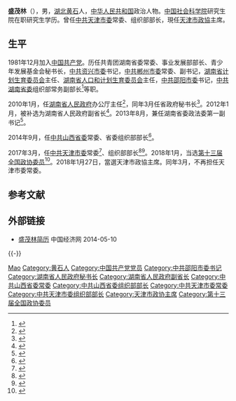 '''盛茂林'''（{{bd|1960年|1月||catIdx=S盛}}），男，[[湖北|湖北]][[黄石市|黄石]]人，[[中华人民共和国|中华人民共和国]]政治人物。[[中国社会科学院|中国社会科学院]]研究生院在职研究生学历。曾任[[中共天津市委|中共天津市委]]常委、组织部部长，現任[[中国人民政治协商会议天津市委员会|天津市政協]]主席。

== 生平 ==
1981年12月加入[[中国共产党|中国共产党]]。历任共青团湖南省委常委、事业发展部部长、青少年发展基金会秘书长，[[中共资兴市委|中共资兴市委]]书记，[[中共郴州市委|中共郴州市委]]常委、副书记，[[湖南省计划生育委员会|湖南省计划生育委员会]]主任、[[湖南省人口和计划生育委员会|湖南省人口和计划生育委员会]]主任，[[中共邵阳市委|中共邵阳市委]]书记，[[中共湖南省委|中共湖南省委]]组织部常务副部长<ref>{{cite web|accessdate=2012-04-08|url=http://www.china.com.cn/news/txt/2007-05/15/content_8252379.htm|title=盛茂林任湖南省委组织部副部长 张文雄任副秘书长|publisher=中国网|archive-date=2021-01-17|archive-url=https://web.archive.org/web/20210117015737/http://www.china.com.cn/news/txt/2007-05/15/content_8252379.htm|dead-url=no}}</ref>等职。

2010年1月，任[[湖南省人民政府|湖南省人民政府]]办公厅主任<ref>{{cite web|accessdate=2012-04-08|url=http://gov.rednet.cn/c/2010/03/02/1911826.htm|title=湖南省人民政府关于盛茂林等同志职务任免的通知|publisher=红网|archive-url=https://web.archive.org/web/20100817061528/http://gov.rednet.cn/c/2010/03/02/1911826.htm|archive-date=2010-08-17|dead-url=yes}}</ref>，同年3月任省政府秘书长<ref>{{cite web|accessdate=2012-04-08|url=http://leaders.people.com.cn/GB/11280234.html|title=盛茂林任湖南省人民政府秘书长 武吉海免职|publisher=人民网|archive-date=2020-04-07|archive-url=https://web.archive.org/web/20200407054004/http://leaders.people.com.cn/GB/11280234.html|dead-url=no}}</ref>。2012年1月，被补选为湖南省人民政府副省长<ref>{{cite web|accessdate=2012-04-08|url=http://news.163.com/12/0116/15/7NTB5IHV00014JB5.html|title=盛茂林被补选为湖南省副省长|publisher=网易|archive-url=https://web.archive.org/web/20160624013257/http://news.163.com/12/0116/15/7NTB5IHV00014JB5.html|archive-date=2016-06-24|dead-url=yes}}</ref>。2013年8月，兼任湖南省委政法委第一副书记<ref>{{cite web|accessdate=2014-06-09|url=http://district.ce.cn/zt/rwk/sf/hn/rs/201308/07/t20130807_24642204.shtml|title=盛茂林兼任湖南省委政法委第一副书记 邹东仁任副书记|publisher=中国经济网|archive-date=2021-03-09|archive-url=https://web.archive.org/web/20210309080355/http://district.ce.cn/zt/rwk/sf/hn/rs/201308/07/t20130807_24642204.shtml|dead-url=no}}</ref>。

2014年9月，任[[中共山西省委|中共山西省委]]常委、省委组织部部长<ref>{{cite web|accessdate=2014-09-02|url=http://m.china.caixin.com/m/2014-09-03/100724355.html|title=“二林”入晋：盛茂林调任山西|publisher=财新网|archive-date=2021-03-09|archive-url=https://web.archive.org/web/20210309080425/https://m.china.caixin.com/m/2014-09-03/100724355.html|dead-url=no}}</ref>。

2017年3月，任[[中共天津市委|中共天津市委]]常委<ref>{{cite web|accessdate=2017-03-28|url=http://www.thepaper.cn/newsDetail_forward_1649162|title=张玉卓、盛茂林、程丽华、赵飞任天津市委常委|publisher=澎湃新闻|archive-date=2017-03-28|archive-url=https://web.archive.org/web/20170328200053/http://www.thepaper.cn/newsDetail_forward_1649162|dead-url=no}}</ref>、组织部部长<ref>{{cite web|accessdate=2017-04-01|url=http://www.thepaper.cn/newsDetail_forward_1653291|title=吳漢聖接替盛茂林擔任山西省委組織部部長|publisher=澎湃新闻|archive-date=2020-08-23|archive-url=https://web.archive.org/web/20200823053505/http://www.thepaper.cn/newsDetail_forward_1653291|dead-url=no}}</ref><ref>{{cite web|accessdate=2017-04-05|url=http://www.thepaper.cn/newsDetail_forward_1655371|title=天津新任市委常委盛茂林兼任市委组织部部长，尹德明另有任用|publisher=澎湃新闻|archive-date=2021-03-09|archive-url=https://web.archive.org/web/20210309081321/http://www.thepaper.cn/newsDetail_forward_1655371|dead-url=no}}</ref>。2018年1月，当选[[中国人民政治协商会议第十三届全国委员会委员名单|第十三届全国政协委员]]<ref>{{Cite web|url=http://sports.163.com/18/0126/06/D92BRKK400051C89.html|title=中国人民政治协商会议第十三届全国委员会委员名单|accessdate=2018-01-26|last=|work=网易|archive-url=https://web.archive.org/web/20180127143232/http://sports.163.com/18/0126/06/D92BRKK400051C89.html|archive-date=2018-01-27|dead-url=yes}}</ref>。2018年1月27日，當選天津市政協主席。同年3月，不再担任天津市委常委。

== 参考文献 ==
{{reflist|3}}

== 外部链接 ==
* [https://web.archive.org/web/20140512232428/http://www.ce.cn/xwzx/gnsz/gdxw/201201/16/t20120116_23003790.shtml  盛茂林简历 ] 中国经济网 2014-05-10

{{-}}
{{start box}}
{{s-par|prc-lcppcc}}
{{s-before|[[臧献甫|臧献甫]]}}
{{s-title|[[中国人民政治协商会议天津市委员会|中国人民政治协商会议天津市委员会]]主席|2018年1月－}}
{{s-inc}}
{{s-ppo|cpc}}
{{s-before|[[尹德明|尹德明]]}}
{{s-title|[[中国共产党天津市委员会|中国共产党天津市委员会]]组织部部长|2017年3月－2018年3月}}
{{s-after|[[喻云林|喻云林]]}}
{{s-before|[[汤涛_(政治人物)|汤涛]]}}
{{s-title|[[中国共产党山西省委员会|中国共产党山西省委员会]]组织部部长|2014年9月－2017年4月}}
{{s-after|[[吳漢聖|吳漢聖]]}}
{{s-before|[[蒋建国_(政治人物)|蒋建国]]}}
{{s-title|[[中国共产党邵阳市委员会|中国共产党邵阳市委员会]]书记|2004年5月－2007年4月}}
{{s-after|[[黄天锡|黄天锡]]}}
{{s-before|[[张万才|张万才]]}}
{{s-title|[[中国共产党资兴市委员会|中国共产党资兴市委员会]]书记|1995年1月－2000年4月}}
{{s-after|[[戴道晋|戴道晋]]}}
{{s-gov|prc}}
{{s-before|[[武吉海|武吉海]]|rows=2}}
{{s-title|[[湖南省人民政府|湖南省人民政府]]秘书长|2010年3月－2012年3月}}
{{s-after|[[戴道晋|戴道晋]]|rows=2}}
{{s-title|[[湖南省人民政府办公厅|湖南省人民政府办公厅]]主任|2010年1月－2011年12月}}
{{s-new}}
{{s-title|[[湖南省人口和计划生育委员会|湖南省人口和计划生育委员会]]主任|2004年3月－2004年5月}}
{{s-after|[[李万郴|李万郴]]}}
{{s-before|[[陈满生|陈满生]]}}
{{s-title|[[湖南省计划生育委员会|湖南省计划生育委员会]]主任|2003年3月－2004年3月}}
{{s-none|机构撤销}}
{{end box}}

{{天津市领导人}}
{{中华人民共和国天津市正职领导人}}
{{1995届中央党校一年制中青年干部培训班}}

{{Authority control}}
{{DEFAULTSORT:Sheng盛}}
[[Category:盛姓|Mao]]
[[Category:黄石人|Category:黄石人]]
[[Category:中国共产党党员|Category:中国共产党党员]]
[[Category:中共邵阳市委书记|Category:中共邵阳市委书记]]
[[Category:湖南省人民政府秘书长|Category:湖南省人民政府秘书长]]
[[Category:湖南省人民政府副省长|Category:湖南省人民政府副省长]]
[[Category:中共山西省委常委|Category:中共山西省委常委]]
[[Category:中共山西省委组织部部长|Category:中共山西省委组织部部长]]
[[Category:中共天津市委常委|Category:中共天津市委常委]]
[[Category:中共天津市委组织部部长|Category:中共天津市委组织部部长]]
[[Category:天津市政协主席|Category:天津市政协主席]]
[[Category:第十三届全国政协委员|Category:第十三届全国政协委员]]